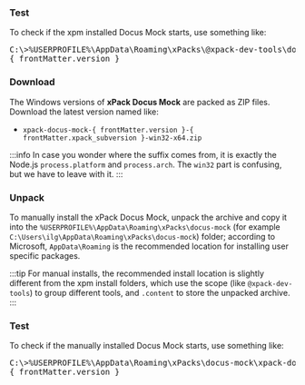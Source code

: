

<InstallEasy/>

### Test

To check if the xpm installed Docus Mock starts, use something like:

<pre>
C:\>%USERPROFILE%\AppData\Roaming\xPacks\@xpack-dev-tools\docus-mock\{ frontMatter.version }-{ frontMatter.xpack_subversion }.1\.content\bin\docus-mock.exe --version
{ frontMatter.version }
</pre>

<InstallManual/>

### Download

The Windows versions of **xPack Docus Mock**
are packed as ZIP files.
Download the latest version named like:

<ul>
<li><code>xpack-docus-mock-{ frontMatter.version }-{ frontMatter.xpack_subversion }-win32-x64.zip</code></li>
</ul>

:::info
In case you wonder where the suffix comes
from, it is exactly the Node.js `process.platform` and `process.arch`.
The `win32` part is confusing, but we have to leave with it.
:::

### Unpack

To manually install the xPack Docus Mock,
unpack the archive and copy it into the
`%USERPROFILE%\AppData\Roaming\xPacks\docus-mock`
(for example `C:\Users\ilg\AppData\Roaming\xPacks\docus-mock`) folder;
according to Microsoft, `AppData\Roaming` is the recommended location for
installing user specific packages.

:::tip
For manual installs, the recommended
install location is slightly different from the xpm install folders,
which use the scope (like `@xpack-dev-tools`) to group different tools,
and `.content` to store the unpacked archive.
:::

### Test

To check if the manually installed Docus Mock starts, use something like:

<pre>
C:\>%USERPROFILE%\AppData\Roaming\xPacks\docus-mock\xpack-docus-mock-{ frontMatter.version }-{ frontMatter.xpack_subversion }\bin\docus-mock.exe --version
{ frontMatter.version }
</pre>
